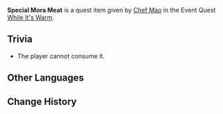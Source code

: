 {{Item Infobox
|id           = 100654
|image        = Item Mora Meat.png
|type         = Quest Items
|description  = '''While It's Warm:''' A serving of Mora Meat. Neither Mora nor meat will be left if it gets cold.
|source1      = Given during [[While It's Warm]] (Day 2)
}}

'''Special Mora Meat''' is a quest item given by [[Chef Mao]] in the Event Quest [[While It's Warm]].

==Trivia==
* The player cannot consume it.

==Other Languages==
{{Other Languages
|default_hidden = 1
|en      = Special Mora Meat
|zhs     = 特制的摩拉肉
|zhs_rm  = Tèzhì de Mólā Ròu
|zht     = 特製的摩拉肉
|zht_rm  = Tèzhì de Mólā Ròu
|ja      = 特製モラミート
|ja_rm   = Tokusei Mora Miito
|ko      = 특제 모라육
|ko_rm   = Teukje Morayuk
|es      = Carne de Mora especial
|fr      = Viande-mora spéciale
|ru      = Особая лепёшка «Мора»
|th      = Mora Meat สูตรพิเศษ
|th_rm   = Mora Meat Sut Phiset
|vi      = Thịt Mora Đặc Biệt
|de      = Besonderes Mora-Medaillon
|id      = Mora Meat Spesial
|pt      = Carne de Mora Especial
|tr      = Özel Mora Bazlaması
|it      = Moranino speciale
}}

==Change History==
{{Change History|1.1}}